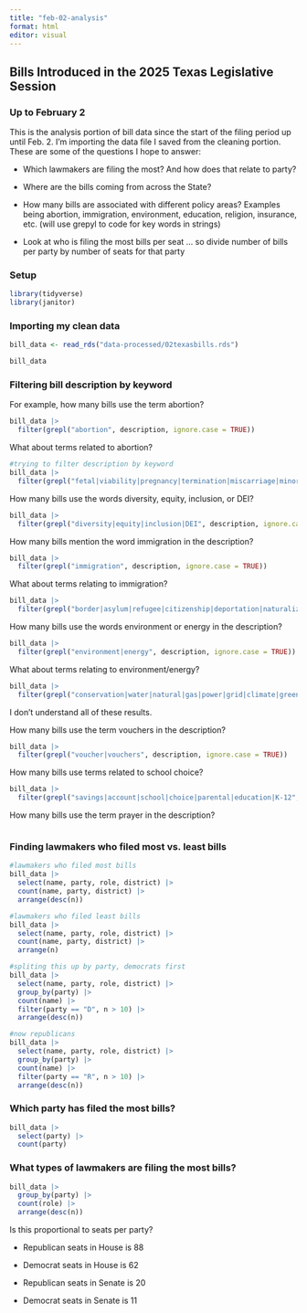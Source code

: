 ```yaml
---
title: "feb-02-analysis"
format: html
editor: visual
---
```


## Bills Introduced in the 2025 Texas Legislative Session

### Up to February 2

This is the analysis portion of bill data since the start of the filing period up until Feb. 2. I'm importing the data file I saved from the cleaning portion. These are some of the questions I hope to answer:

-   Which lawmakers are filing the most? And how does that relate to party?

-   Where are the bills coming from across the State?

-   How many bills are associated with different policy areas? Examples being abortion, immigration, environment, education, religion, insurance, etc. (will use grepyl to code for key words in strings)

-   Look at who is filing the most bills per seat ... so divide number of bills per party by number of seats for that party

### Setup

```r
library(tidyverse)
library(janitor)
```

### Importing my clean data

```r
bill_data <- read_rds("data-processed/02texasbills.rds")

bill_data
```

### Filtering bill description by keyword

For example, how many bills use the term abortion?

```r
bill_data |> 
  filter(grepl("abortion", description, ignore.case = TRUE))
```

What about terms related to abortion?

```r
#trying to filter description by keyword
bill_data |> 
  filter(grepl("fetal|viability|pregnancy|termination|miscarriage|minor|consent|rape|incest|remains|patient|privacy", description, ignore.case = TRUE))
```

How many bills use the words diversity, equity, inclusion, or DEI?

```r
bill_data |> 
  filter(grepl("diversity|equity|inclusion|DEI", description, ignore.case = TRUE))
```

How many bills mention the word immigration in the description?

```r
bill_data |> 
  filter(grepl("immigration", description, ignore.case = TRUE))
```

What about terms relating to immigration?

```r
bill_data |> 
  filter(grepl("border|asylum|refugee|citizenship|deportation|naturalization|undocumented|detention|dreamers", description, ignore.case = TRUE))
```

How many bills use the words environment or energy in the description?

```r
bill_data |> 
  filter(grepl("environment|energy", description, ignore.case = TRUE))
```

What about terms relating to environment/energy?

```r
bill_data |> 
  filter(grepl("conservation|water|natural|gas|power|grid|climate|greenhouse|emissions|air|pollution|renewable|fossil|fuel|offshore|fracking|sustainability", description, ignore.case = TRUE))

```

I don't understand all of these results.

How many bills use the term vouchers in the description?

```r
bill_data |> 
  filter(grepl("voucher|vouchers", description, ignore.case = TRUE))
```

How many bills use terms related to school choice?

```r
bill_data |> 
  filter(grepl("savings|account|school|choice|parental|education|K-12", description, ignore.case = TRUE))
```

How many bills use the term prayer in the description?

```r

```

### Finding lawmakers who filed most vs. least bills

```r
#lawmakers who filed most bills 
bill_data |> 
  select(name, party, role, district) |> 
  count(name, party, district) |> 
  arrange(desc(n))
```

```r
#lawmakers who filed least bills 
bill_data |> 
  select(name, party, role, district) |> 
  count(name, party, district) |> 
  arrange(n)
```

```r
#spliting this up by party, democrats first
bill_data |> 
  select(name, party, role, district) |> 
  group_by(party) |> 
  count(name) |> 
  filter(party == "D", n > 10) |> 
  arrange(desc(n))
```

```r
#now republicans
bill_data |> 
  select(name, party, role, district) |> 
  group_by(party) |> 
  count(name) |> 
  filter(party == "R", n > 10) |> 
  arrange(desc(n))
```

### Which party has filed the most bills?

```r
bill_data |> 
  select(party) |> 
  count(party)
```

### What types of lawmakers are filing the most bills?

```r
bill_data |> 
  group_by(party) |> 
  count(role) |> 
  arrange(desc(n))
```

Is this proportional to seats per party?

-   Republican seats in House is 88

-   Democrat seats in House is 62

-   Republican seats in Senate is 20

-   Democrat seats in Senate is 11

```r

```
